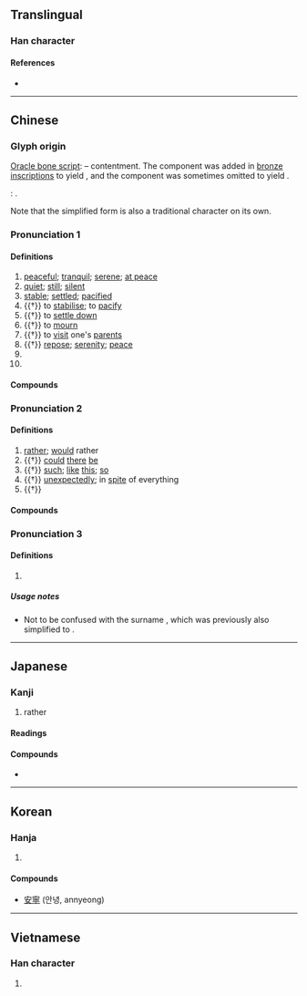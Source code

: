 {{also|宁|寜}}
{{character info/new}}
==Translingual==

===Han character===
{{Han char|rn=40|rad=宀|as=11|sn=14|four=30201|canj=JPBN|ids=⿱寍丁}}

====References====
* {{Han ref|kx=0291.080|dkj=07296|dj=0577.020|hdz=20949.050|uh=5BE7|ud=23527|bh=B9E7|bd=47591}}

----

==Chinese==
{{zh-forms|s=宁|alt=寍,㝕,𡩋}}

===Glyph origin===
{{Han etym}}
[[oracle bone script|Oracle bone script]]: {{Han compound|宀|皿|丂|ls=ic|t1=house|t2=food or wine vessel|t3=table (?)}} – contentment. The {{zh-l|*心|heart}} component was added in [[金文|bronze inscriptions]] to yield {{lang|zh|寧}}, and the {{lang|zh|丂}} component was sometimes omitted to yield {{zh-l|*寍}}.

''{{w|Shuowen}}'': {{Han compound|寍|丂|ls=psc|c1=p|c2=s|t2=speech (?)}}.

Note that the simplified form {{zh-l|宁}} is also a traditional character on its own.

===Pronunciation 1===
{{zh-pron
|m=níng
|m-s=
|c=ning4
|c-t=
|g=
|h=pfs=nèn
|j=
|mb=nǎing
|md=nìng
|mn=lêng
|mn-t=lêng5
|w=3nyin
|x=
|mc=y
|oc=y
|cat=a,v,n,pn
}}

====Definitions====
{{zh-hanzi}}

# [[peaceful]]; [[tranquil]]; [[serene]]; [[at peace]]
# [[quiet]]; [[still]]; [[silent]]
# [[stable]]; [[settled]]; [[pacified]]
# {{†}} to [[stabilise]]; to [[pacify]]
# {{†}} to [[settle down]]
# {{†}} to [[mourn]]
# {{†}} {{lb|zh|especially of married women}} to [[visit]] one's [[parent]]s
# {{†}} [[repose]]; [[serenity]]; [[peace]]
# {{zh-alt-name|江寧|old name for [[Nanjing]]}}
# {{zh-alt-name|寧夏|[[Ningxia]]}}

====Compounds====
{{zh-der|fold=1|寧波|寧夏|遼寧|建寧|安寧|江寧|不寧|東寧王國|寧靜|寧謐|寧日|寧帖|寧息|奎寧|不遑寧處|崇寧|保寧|寧貼|心神不寧|丁寧|列寧主義|安寧照顧|不寧不耐|寧綢|北寧鐵路|康寧|底寧|平寧|單寧|寧漢分裂|寧心|寧靖|寧神|寧奈|不寧奈|列寧格勒|奉寧|坤寧宮|坐臥不寧|唐寧街|寧家|克寧|太寧|息事寧人|寧瑪派|單寧酸|歸寧|白朗寧|海寧|瞑目寧心|福壽康寧|睡臥不寧|攖寧|海寧觀潮|雞犬不寧|綏寧|荒寧|管寧割席|西寧毛|咸寧|西寧|洛寧}}

===Pronunciation 2===
{{zh-pron
|m=寧
|c=ning4,ning6
|h=pfs=nèn
|md=nìng
|mn=ml:lēng/tw:lêng
|w=
|dial=n
|cat=adv
}}

====Definitions====
{{zh-hanzi}}

# [[rather]]; [[would]] rather
# {{†}} [[could]] [[there]] [[be]]
# {{†}} [[such]]; [[like]] [[this]]; [[so]]
# {{†}} [[unexpectedly]]; in [[spite]] of everything
# {{†}} {{n-g|modal particle}}

====Compounds====
{{zh-der|fold=1|寧死不辱|寧許|寧願|寧馨兒|寧缺毋濫|寧個|寧缺勿濫|寧當玉碎|寧死不屈|寧可|寧馨|寧死不從|寧折不彎|無寧|盜泉寧渴|禮奢寧儉|禮存寧儉|毋寧|胡寧|不自由毋寧死|寧為太平犬，不做亂世人|寧教我負天下人，休教天下人負我|寧肯|寧為雞口，毋為牛後|寧為玉碎，不為瓦全}}

===Pronunciation 3===
{{zh-pron
|m=Níng,Nìng,1nb=standard in Mainland,2nb=standard in Taiwan,2nc=variant in Mainland
|c=ning4,ning6
|dial=n
|cat=pn
}}

====Definitions====
{{zh-hanzi}}

# {{surname|lang=zh}}

=====Usage notes=====
* Not to be confused with the surname {{zh-l|甯|Nìng}}, which was previously also simplified to {{zh-l|*宁}}.

----

==Japanese==

===Kanji===
{{ja-kanji|grade=c|rs=宀11}}

# rather

====Readings====
{{ja-readings
|goon=にょう
|kanon=ねい
|kun=やす-い, むし-ろ, なん-ぞ
}}

====Compounds====
* {{ja-r|安寧|あんねい}}

----

==Korean==

===Hanja===
{{ko-hanja|hangeul=녕|eumhun=편안할 녕|rv=nyeong|mr=nyŏng|y=nyeng}}

# {{defn|lang=ko|sort=宀11}}

====Compounds====
* [[安寧]] (안녕, annyeong)

----

==Vietnamese==

===Han character===
{{vi-hantu|[[ninh]]|rs=宀11}}

# {{defn|lang=vi|sort=宀11}}